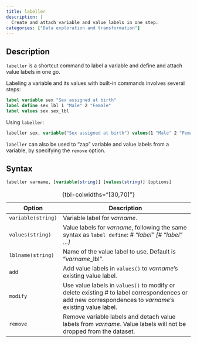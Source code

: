 ```yaml
---
title: labeller
description: |
  Create and attach variable and value labels in one step.
categories: ["Data exploration and transformation"]
---
```


## Description

`labeller` is a shortcut command to label a variable and define and attach value labels in one go.

Labeling a variable and its values with built-in commands involves several steps:

``` stata
label variable sex "Sex assigned at birth" 
label define sex_lbl 1 "Male" 2 "Female"
label values sex sex_lbl
```

Using `labeller`:

``` stata
labeller sex, variable("Sex assigned at birth") values(1 "Male" 2 "Female")
```

`labeller` can also be used to "zap" variable and value labels from a variable, by specifying the `remove` option.

## Syntax

``` stata
labeller varname, [variable(string)] [values(string)] [options]
```

| Option             | Description                                                                                                                                             |
|------------------|------------------------------------------------------|
| `variable(string)` | Variable label for *varname*.                                                                                                                           |
| `values(string)`   | Value labels for *varname*, following the same syntax as `label define`: *\# "label" \[# "label" ...\]*                                                 |
| `lblname(string)`  | Name of the value label to use. Default is "*varname*\_lbl".                                                                                            |
| `add`              | Add value labels in `values()` to *varname*'s existing value label.                                                                                     |
| `modify`           | Use value labels in `values()` to modify or delete existing \# to label correspondences or add new correspondences to *varname*'s existing value label. |
| `remove`           | Remove variable labels and detach value labels from *varname*. Value labels will not be dropped from the dataset.                                       |

: {tbl-colwidths="\[30,70\]"}
